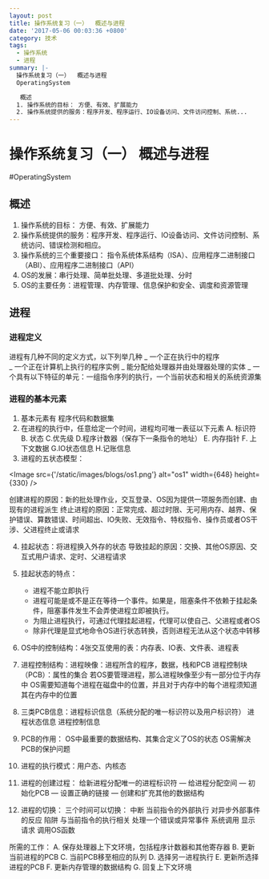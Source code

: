 ```yaml
---
layout: post
title: 操作系统复习（一）  概述与进程
date: '2017-05-06 00:03:36 +0800'
category: 技术
tags:
  - 操作系统
  - 进程
summary: |-
  操作系统复习（一）  概述与进程
  OperatingSystem

   概述
  1. 操作系统的目标： 方便、有效、扩展能力
  2. 操作系统提供的服务：程序开发、程序运行、IO设备访问、文件访问控制、系统...
---
```


# 操作系统复习（一） 概述与进程

#OperatingSystem

## 概述

1. 操作系统的目标： 方便、有效、扩展能力
2. 操作系统提供的服务：程序开发、程序运行、IO设备访问、文件访问控制、系统访问、错误检测和相应。
3. 操作系统的三个重要接口： 指令系统体系结构（ISA）、应用程序二进制接口（ABI）、应用程序二进制接口（API）
4. OS的发展：串行处理、简单批处理、多道批处理、分时
5. OS的主要任务：进程管理、内存管理、信息保护和安全、调度和资源管理

## 进程

### 进程定义

进程有几种不同的定义方式，以下列举几种
_ 一个正在执行中的程序  
 _ 一个正在计算机上执行的程序实例
_ 能分配给处理器并由处理器处理的实体
_ 一个具有以下特征的单元：一组指令序列的执行，一个当前状态和相关的系统资源集

### 进程的基本元素

1. 基本元素有 程序代码和数据集
2. 在进程的执行中，任意给定一个时间，进程均可唯一表征以下元素
   A. 标识符 B. 状态 C.优先级 D.程序计数器（保存下一条指令的地址）
   E. 内存指针 F. 上下文数据 G.IO状态信息 H.记账信息
3. 进程的五状态模型：

<Image src={'/static/images/blogs/os1.png'} alt="os1" width={648} height={330} />

创建进程的原因：新的批处理作业，交互登录、OS因为提供一项服务而创建、由现有的进程派生
终止进程的原因：正常完成、超过时限、无可用内存、越界、保护错误、算数错误、时间超出、IO失败、无效指令、特权指令、操作员或者OS干涉、父进程终止或请求

4. 挂起状态：将进程换入外存的状态
   导致挂起的原因：交换、其他OS原因、交互式用户请求、定时、父进程请求

5. 挂起状态的特点：

   - 进程不能立即执行
   - 进程可能是或不是正在等待一个事件。如果是，阻塞条件不依赖于挂起条件，阻塞事件发生不会弄使进程立即被执行。
   - 为阻止进程执行，可通过代理挂起进程，代理可以使自己、父进程或者OS
   - 除非代理是显式地命令OS进行状态转换，否则进程无法从这个状态中转移

6. OS中的控制结构：4张交互使用的表：内存表、IO表、文件表、进程表
7. 进程控制结构：进程映像：进程所含的程序，数据，栈和PCB
   进程控制块（PCB）：属性的集合
   若OS要管理进程，那么进程映像至少有一部分位于内存中
   OS需要知道每个进程在磁盘中的位置，并且对于内存中的每个进程须知道其在内存中的位置
8. 三类PCB信息：进程标识信息（系统分配的唯一标识符以及用户标识符）
   进程状态信息
   进程控制信息
9. PCB的作用： OS中最重要的数据结构、其集合定义了OS的状态
   OS需解决PCB的保护问题
10. 进程的执行模式：用户态、内核态
11. 进程的创建过程：
    给新进程分配唯一的进程标识符 — 给进程分配空间 — 初始化PCB
    — 设置正确的链接 — 创建和扩充其他的数据结构
12. 进程的切换：
    三个时间可以切换：
    中断 当前指令的外部执行 对异步外部事件的反应
    陷阱 与当前指令的执行相关 处理一个错误或异常事件
    系统调用 显示请求 调用OS函数

所需的工作：
A. 保存处理器上下文环境，包括程序计数器和其他寄存器
B. 更新当前进程的PCB
C. 当前PCB移至相应的队列
D. 选择另一进程执行
E. 更新所选择进程的PCB
F. 更新内存管理的数据结构
G. 回复上下文环境
